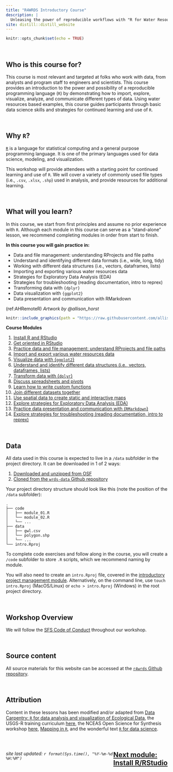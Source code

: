 ```yaml
---
title: "R4WRDS Introductory Course"
description: |
  Unleasing the power of reproducible workflows with "R for Water Resources Data Science" (R 4 WRDS).
site: distill::distill_website
---
```


```r
knitr::opts_chunk$set(echo = TRUE)
```
<style>
  .title{
    display: none;
  }
</style>

<br>


## Who is this course for?

This course is most relevant and targeted at folks who work with data, from analysts and program staff to engineers and scientists. This course provides an introduction to the power and possibility of a reproducible programming language (`R`) by demonstrating how to import, explore, visualize, analyze, and communicate different types of data. Using water resources based examples, this course guides participants through basic data science skills and strategies for continued learning and use of `R`.

<br> 

## Why `R`?

[`R`](https://www.r-project.org/) is a language for statistical computing and a general purpose programming language. It is one of the primary languages used for data science, modeling, and visualization. 

This workshop will provide attendees with a starting point for continued learning and use of `R`. We will cover a variety of commonly used file types (i.e., `.csv`, `.xlsx`, `.shp`) used in analysis, and provide resources for additional learning.

<br>

## What will you learn?

In this course, we start from first principles and assume no prior experience with `R`. Although each module in this course can serve as a "stand-alone" lesson, we recommend completing modules in order from start to finish.

**In this course you will gain practice in: **

 - Data and file management: understanding RProjects and file paths
 - Understand and identifying different data formats (i.e., wide, long, tidy)
 - Working with different data structures (i.e., vectors, dataframes, lists) 
 - Importing and exporting various water resources data
 - Strategies for Exploratory Data Analysis (EDA)
 - Strategies for troubleshooting (reading documentation, intro to reprex)
 - Transforming data with `{dplyr}`
 - Data visualization with `{ggplot2}`
 - Data presentation and communication with RMarkdown


(ref:AHRemoteR) *Artwork by @allison_horst*

```r

knitr::include_graphics(path = "https://raw.githubusercontent.com/allisonhorst/stats-illustrations/master/rstats-artwork/monster_support.jpg")

```

:::obj

**Course Modules**

1. [Install R and RStudio](m_install_R.html)  
2. [Get oriented in RStudio](m_getting_started.html)  
3. [Practice data and file management: understand RProjects and file paths](m_project_management.html) 
4. [Import and export various water resources data](m_importing_and_exporting_data.html)   
5. [Visualize data with {`ggplot2`}](m_ggplot.html)   
6. [Understand and identify different data structures (i.e., vectors, dataframes, lists)](m_data_structures.html)    
7. [Transform data with {`dplyr`}](m_dplyr.html)    
8. [Discuss spreadsheets and pivots](m_pivots.html)    
9. [Learn how to write custom functions](m_functions.html)  
10. [Join different datasets together](m_joins.html)  
11. [Use spatial data to create static and interactive maps](m_intro_mapmaking.html)  
12. [Explore strategies for Exploratory Data Analysis (EDA)](m_exploratory_DA.html)  
13. [Practice data presentation and communication with {`RMarkdown`}](m_intro_Rmarkdown.html)  
14. [Explore strategies for troubleshooting (reading documentation, intro to reprex)](m_troubleshooting.html)  


:::

<br>

## Data

All data used in this course is expected to live in a `/data` subfolder in the project directory. It can be downloaded in 1 of 2 ways:

1. [Downloaded and unzipped from OSF](https://osf.io/d7qse/download)  
2. [Cloned from the `wrds-data` Github repository](https://github.com/richpauloo/r4wrds-data)  

Your project directory structure should look like this (note the position of the `/data` subfolder):

```
.
├── code
│   ├── module_01.R
│   └── module_02.R
│   └── ...
├── data
│   ├── gwl.csv
│   └── polygon.shp
│   └── ...
└── intro.Rproj
```

To complete code exercises and follow along in the course, you will create a `/code` subfolder to store `.R` scripts, which we recommend naming by module. 

You will also need to create an `intro.Rproj` file, covered in the [introductory project management module](m_project_management.html#use-project-workflows). Alternatively, on the command line, use `touch intro.Rproj` (MacOS/Linux) or `echo > intro.Rproj` (Windows) in the root project directory.

<br>


## Workshop Overview

We will follow the [SFS Code of Conduct](https://freshwater-science.org/about/society-governance/code-of-conduct) throughout our workshop.


<br>

## Source content

All source materials for this website can be accessed at the [`r4wrds` Github repository](https://github.com/ryanpeek/r4wrds).  

<br>


## Attribution

Content in these lessons has been modified and/or adapted from [Data Carpentry: `R` for data analysis and visualization of Ecological Data](https://datacarpentry.org/R-ecology-lesson/index.html), the USGS-R training curriculum [here](https://github.com/USGS-R/training-curriculum), the NCEAS Open Science for Synthesis workshop [here](https://nceas.github.io/oss-2017/index.html), [Mapping in `R`](https://ryanpeek.org/mapping-in-R-workshop/), and the wonderful text [`R` for data science](https://github.com/hadley/r4ds).


<br> 

<link rel="stylesheet" href="https://maxcdn.bootstrapcdn.com/bootstrap/4.0.0/css/bootstrap.min.css" integrity="sha384-Gn5384xqQ1aoWXA+058RXPxPg6fy4IWvTNh0E263XmFcJlSAwiGgFAW/dAiS6JXm" crossorigin="anonymous">

<a href="m_install_R.html" class="btn btn-secondary" style="float: right;">Next module:<br> Install R/RStudio</a>  
---

*site last updated: ```r format(Sys.time(), "%Y-%m-%d %H:%M")```*
